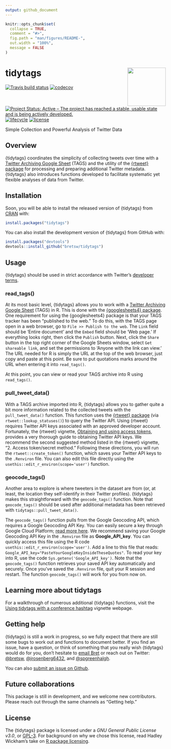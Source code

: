 ```yaml
---
output: github_document
---
```


<!-- README.md is generated from README.Rmd. Please edit that file -->

```r
knitr::opts_chunk$set(
  collapse = TRUE,
  comment = "#>",
  fig.path = "man/figures/README-",
  out.width = "100%",
  message = FALSE
)
```

# tidytags <img src="man/figures/tidytags-logo.png" align="right" width="120" />

  [![Travis build status](https://travis-ci.com/bretsw/tidytags.svg?branch=master)](https://travis-ci.com/bretsw/tidytags)
[![codecov](https://codecov.io/gh/bretsw/tidytags/branch/master/graph/badge.svg)](https://codecov.io/gh/bretsw/tidytags)
  [![Project Status: Active – The project has reached a stable, usable state and is being actively developed.](https://www.repostatus.org/badges/latest/active.svg)](https://www.repostatus.org/#active)
   [![lifecycle](https://img.shields.io/badge/lifecycle-maturing-blue.svg)](https://www.tidyverse.org/lifecycle/#maturing)
   [![license](https://img.shields.io/badge/license-GPL3-9cf.svg)](https://www.gnu.org/licenses/gpl.html)

Simple Collection and Powerful Analysis of Twitter Data

## Overview

{tidytags} coordinates the simplicity of collecting tweets over time with a [Twitter Archiving Google Sheet](https://tags.hawksey.info/) (TAGS) and the utility of the [{rtweet} package](https://rtweet.info/) for processing and preparing additional Twitter metadata. {tidytags} also introduces functions developed to facilitate systematic yet flexible analyses of data from Twitter.

## Installation

Soon, you will be able to install the released version of {tidytags} from [CRAN](https://CRAN.R-project.org) with:

```r
install.packages("tidytags")
```

You can also install the development version of {tidytags} from GitHub with:

```r
install.packages("devtools")
devtools::install_github("bretsw/tidytags")
```

## Usage

{tidytags} should be used in strict accordance with Twitter's [developer terms](https://developer.twitter.com/en/developer-terms/more-on-restricted-use-cases).

### read_tags()

At its most basic level, {tidytags} allows you to work with a [Twitter Archiving Google Sheet](https://tags.hawksey.info/) (TAGS) in R. This is done with the [{googlesheets4} package](https://CRAN.R-project.org/package=googlesheets4). One requirement for using the {googlesheets4} package is that your TAGS tracker has been "published to the web." To do this, with the TAGS page open in a web browser, go to `File >> Publish to the web`. The `Link` field should be 'Entire document' and the `Embed` field should be 'Web page.' If everything looks right, then click the `Publish` button. Next, click the `Share` button in the top right corner of the Google Sheets window, select `Get shareable link`, and set the permissions to 'Anyone with the link can view.' The URL needed for R is simply the URL at the top of the web browser, just copy and paste at this point. Be sure to put quotations marks around the URL when entering it into `read_tags()`.

At this point, you can view or read your TAGS archive into R using `read_tags()`.

### pull_tweet_data()

With a TAGS archive imported into R, {tidytags} allows you to gather quite a bit more information related to the collected tweets with the `pull_tweet_data()` function. This function uses the [{rtweet} package](https://rtweet.info/) (via `rtweet::lookup_statuses()`) to query the Twitter API. Using {rtweet} requires Twitter API keys associated with an approved developer account. Fortunately, the {rtweet} vignette, [Obtaining and using access tokens](https://rtweet.info/articles/auth.html), provides a very thorough guide to obtaining Twitter API keys. We recommend the second suggested method listed in the {rtweet} vignette, "2. Access token/secret method." Following these directions, you will run the `rtweet::create_token()` function, which saves your Twitter API keys to the `.Renviron` file. You can also edit this file directly using the `usethis::edit_r_environ(scope='user')` function.

### geocode_tags()

Another area to explore is where tweeters in the dataset are from (or, at least, the location they self-identify in their Twitter profiles). {tidytags} makes this straightforward with the `geocode_tags()` function. Note that `geocode_tags()` should be used after additional metadata has been retrieved with `tidytags::pull_tweet_data()`.

The `geocode_tags()` function pulls from the Google Geocoding API, which requires a Google Geocoding API Key. You can easily secure a key through Google Cloud Platform; [read more here](https://developers.google.com/maps/documentation/geocoding/get-api-key). We recommend saving your Google Geocoding API Key in the `.Renviron` file as **Google_API_key**. You can quickly access this file using the R code `usethis::edit_r_environ(scope='user')`. Add a line to this file that reads: `Google_API_key="PasteYourGoogleKeyInsideTheseQuotes"`. To read your key into R, use the code `Sys.getenv('Google_API_key')`. Note that the `geocode_tags()` function retrieves your saved API key automatically and securely. Once you've saved the `.Renviron` file, quit your R session and restart. The function `geocode_tags()` will work for you from now on.

## Learning more about tidytags

For a walkthrough of numerous additional {tidytags} functions, visit the [Using tidytags with a conference hashtag](https://bretsw.github.io/tidytags/articles/tidytags-with-conf-hashtags.html) vignette webpage.

## Getting help

{tidytags} is still a work in progress, so we fully expect that there are still some bugs to work out and functions to document better. If you find an issue, have a question, or think of something that you really wish {tidytags} would do for you, don't hesitate to [email Bret](mailto:bret@bretsw.com) or reach out on Twitter: [@bretsw](https://twitter.com/bretsw), [@jrosenberg6432](https://twitter.com/jrosenberg6432), and [@spgreenhalgh](https://twitter.com/spgreenhalgh).

You can also [submit an issue on Github](https://github.com/bretsw/tidytags/issues/).

## Future collaborations

This package is still in development, and we welcome new contributors. Please reach out through the same channels as "Getting help."

## License

The {tidytags} package is licensed under a *GNU General Public License v3.0*, or [GPL-3](https://choosealicense.com/licenses/lgpl-3.0/). For background on why we chose this license, read Hadley Wickham's take on [R package licensing](http://r-pkgs.had.co.nz/description.html#license).
